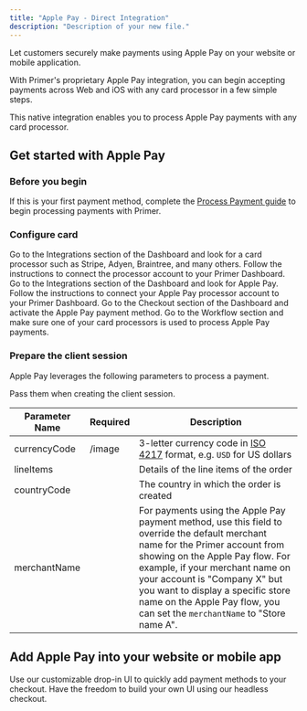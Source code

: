 ```yaml
---
title: "Apple Pay - Direct Integration"
description: "Description of your new file."
---
```



Let customers securely make payments using Apple Pay on your website or mobile application.

With Primer's proprietary Apple Pay integration, you can begin accepting payments across Web and iOS with any card processor in a few simple steps.

This native integration enables you to process Apple Pay payments with any card processor.



## Get started with Apple Pay

### Before you begin

If this is your first payment method, complete the [Process Payment guide](https://primer.io/docs/payments/process-payments) to begin processing payments with Primer.

### Configure card

<Steps>
  <Step title="Add a card processor to your Dashboard">
    Go to the Integrations section of the Dashboard and look for a card processor such as Stripe, Adyen, Braintree, and many others.
    Follow the instructions to connect the processor account to your Primer Dashboard.
  </Step>

  <Step title="Add Apple Pay to your Dashboard">
    Go to the Integrations section of the Dashboard and look for Apple Pay.
    Follow the instructions to connect your Apple Pay processor account to your Primer Dashboard.
  </Step>

  <Step title="Activate Apple Pay on the Checkout">
    Go to the Checkout section of the Dashboard and activate the Apple Pay payment method.


  </Step>

  <Step title="Configure a Workflow to process payments with Apple Pay">
    Go to the Workflow section and make sure one of your card processors is used to process Apple Pay payments.
  </Step>
</Steps>

### Prepare the client session

Apple Pay leverages the following parameters to process a payment.

Pass them when creating the client session.



| Parameter Name | Required | Description                                                                                                                                                                                                                                                                                                                                               |
| -------------- | -------- | --------------------------------------------------------------------------------------------------------------------------------------------------------------------------------------------------------------------------------------------------------------------------------------------------------------------------------------------------------- |
| currencyCode   | /image   | 3-letter currency code in [ISO 4217](https://en.wikipedia.org/wiki/ISO_4217#Active_codes) format, e.g. `USD` for US dollars                                                                                                                                                                                                                               |
| lineItems      |          | Details of the line items of the order                                                                                                                                                                                                                                                                                                                    |
| countryCode    |          | The country in which the order is created                                                                                                                                                                                                                                                                                                                 |
| merchantName   |          | For payments using the Apple Pay payment method, use this field to override the default merchant name for the Primer account from showing on the Apple Pay flow. For example, if your merchant name on your account is "Company X" but you want to display a specific store name on the Apple Pay flow, you can set the `merchantName` to "Store name A". |

## Add Apple Pay into your website or mobile app

<CardGroup cols="2">
  <Card title="Drop-in UI" img="https://primer.io/docs/static/drop-in-0f97e49d66e9238ce8b6791c8a45ef94.png">
    Use our customizable drop-in UI to quickly add payment methods to your checkout.
  </Card>

  <Card title="Headless Checkout" img="https://primer.io/docs/static/headless-checkout-37dafdb75e14315453f9b5891667745a.png">
    Have the freedom to build your own UI using our headless checkout.
  </Card>
</CardGroup>

##